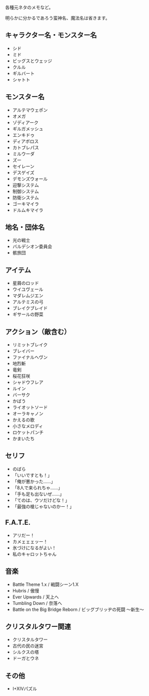 各種元ネタのメモなど。

明らかに分かるであろう蛮神名、魔法名は省きます。

== キャラクター名・モンスター名 ==

* シド
* ミド
* ビッグスとウェッジ
* クルル
* ギルバート
* シャトト

== モンスター名 ==

* アルテマウェポン
* オメガ
* ゾディアーク
* ギルガメッシュ
* エンキドゥ
* ディアボロス
* カトブレパス
* ミルウーダ
* ズー
* セイレーン
* デスゲイズ
* デモンズウォール
* 迎撃システム
* 制御システム
* 防衛システム
* ゴーキマイラ
* ドルムキマイラ

== 地名・団体名 ==

* 光の戦士
* バルデシオン委員会
* 骸旅団

== アイテム ==

* 星屑のロッド
* ウイユヴェール
* マダレムジエン
* アルテミスの弓
* ブレイクブレイド
* ギサールの野菜

== アクション（敵含む） ==

* リミットブレイク
* ブレイバー
* ファイナルヘヴン
* 地烈斬
* 竜剣
* 桜花狂咲
* シャドウフレア
* ルイン
* バーサク
* かばう
* ライオットソード
* オーラキャノン
* かえるの歌
* 小さなメロディ
* ロケットパンチ
* かまいたち

== セリフ ==

* のばら
* 「いいですとも！」
* 「俺が悪かった……」
* 「8人で来られちゃ……」
* 「手も足も出ないぜ……」
* 「てのは、ウソだけどな！」
* 「最強の槍じゃないのかー！」

== F.A.T.E. ==

* アリだー！
* カメェェェッー！
* 氷づけになるがよい！
* 私のキャロットちゃん

== 音楽 ==

* Battle Theme 1.x / 戦闘シーン1.X
* Hubris / 傲慢
* Ever Upwards / 天上へ
* Tumbling Down / 奈落へ
* Battle on the Big Bridge Reborn / ビッグブリッヂの死闘 ～新生～

== クリスタルタワー関連 ==

* クリスタルタワー
* 古代の民の迷宮
* シルクスの塔
* ドーガとウネ

== その他 ==

* I+XIVパズル

